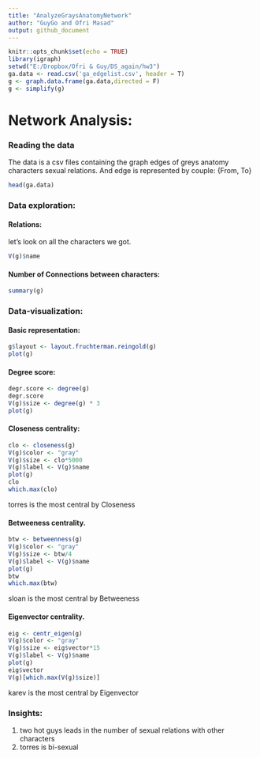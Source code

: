 ```yaml
---
title: "AnalyzeGraysAnatomyNetwork"
author: "GuyGo and Ofri Masad"
output: github_document
---
```


```r
knitr::opts_chunk$set(echo = TRUE)
library(igraph)
setwd("E:/Dropbox/Ofri & Guy/DS_again/hw3")
ga.data <- read.csv('ga_edgelist.csv', header = T)
g <- graph.data.frame(ga.data,directed = F)
g <- simplify(g)
```


# Network Analysis:
### Reading the data
The data is a csv files containing the graph edges of greys anatomy characters sexual relations.
And edge is represented by couple: {From, To}
```r
head(ga.data)
```
### Data exploration:
#### Relations:
let's look on all the characters we got.
```r
V(g)$name
```
#### Number of Connections between characters:
```r
summary(g)
```

### Data-visualization:
#### Basic representation:
```r
g$layout <- layout.fruchterman.reingold(g)
plot(g)
```  

#### Degree score:
```r
degr.score <- degree(g)
degr.score
V(g)$size <- degree(g) * 3 
plot(g)
```

#### Closeness centrality:
```r
clo <- closeness(g) 
V(g)$color <- "gray"
V(g)$size <- clo*5000
V(g)$label <- V(g)$name
plot(g)
clo
which.max(clo)
```  

torres is the most central by Closeness


#### Betweeness centrality.
```r
btw <- betweenness(g) 
V(g)$color <- "gray"
V(g)$size <- btw/4
V(g)$label <- V(g)$name
plot(g)
btw
which.max(btw)
```  

sloan is the most central by Betweeness

#### Eigenvector centrality.
```r
eig <- centr_eigen(g)
V(g)$color <- "gray"
V(g)$size <- eig$vector*15
V(g)$label <- V(g)$name
plot(g)
eig$vector
V(g)[which.max(V(g)$size)]
```  

karev is the most central by Eigenvector

### Insights:
1. two hot guys leads in the number of sexual relations with other characters  
2. torres is bi-sexual